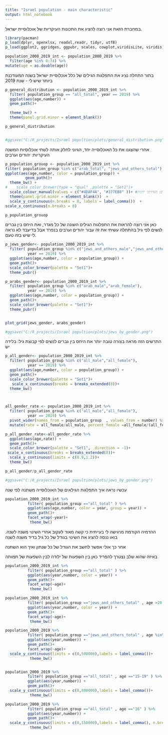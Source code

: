 ```yaml
---
title: "Israel population - main characteristic"
output: html_notebook
---
```


במחברת הזאת אני רוצה להציג את התכונות העיקריות של אוכלוסיית ישראל.

```r
library(pacman)
p_load(dplyr, openxlsx, readxl,readr, tidyr, utf8)
p_load(ggplot2, ggridges, ggpubr, scales, cowplot,viridisLite, viridis, RColorBrewer,ggsci,ggthemes,patchwork,scales )

```




```r


population_2000_2019_int <- population_2000_2019 %>%
  filter(age %in% 0:74) %>%
mutate(age = as.double(age))


```
בתור התחלה נציג את התפלגות הגילים של כלל אוכלוסיית ישראל בשנה המעודכנת ביותר שיש לי - שנת 2019


```r
p_general_distribution <- population_2000_2019_int %>%
  filter( population_group == "all_total", year == 2019) %>%
  ggplot(aes(age,number)) +
  geom_path()+

  theme_bw() +
  theme(panel.grid.minor = element_blank())

p_general_distribution


#ggsave("C:/R_projects/Israel popultion/plots/general_distribution.png")

```

אחרי שהצגנו את כל האוכלוסייה יחד, הגיוני לחלק אותה לשתי אוכלוסיות המשנה העיקריות: יהודים וערבים


```r

p_population_grouop <- population_2000_2019_int %>%
filter( population_group %in% c("arab_total", "jews_and_others_total"), year == 2019  ) %>%
ggplot(aes(age,number, color = population_group)) +
         geom_path()+
  theme_bw() +
#    scale_color_brewer(type = "qual" ,palette = "Set1")+
  scale_colour_manual(values = c("#4DAF4A", "#377EB8" ))+ #השתמשתי בהגדרה ידנית מתוך הפלטה כדי שהצבעים יתאימו אינטואיטיבית כחול יהודים וירוק ערבים. היה טוב אם הייתה דרך לדלג על צבע בפלטה אבל לא מצאתי כזאת ולכן הגדרתי ידנית
  theme(panel.grid.minor = element_blank())  +
  scale_y_continuous(n.breaks = 8, labels = label_comma())  + 
scale_x_continuous(n.breaks = 8)

p_population_grouop

```

כאן אני רוצה להראות את התפלגות הגילים השונה של כל מגדר, ואת היחס בין גברים לנשים לפי גיל
בהתחלה עשיתי את זה עבור יהודים וערבים בנפרד אבל בדיעבד לא נראה לי שיש בזה טעם. 

```r
p_jews_gender<- population_2000_2019_int %>%
  filter( population_group %in% c("jews_and_others_male","jews_and_others_female"),
          year == 2019) %>%
  ggplot(aes(age,number, color = population_group)) +
  geom_path()+
  scale_color_brewer(palette = "Set1")+
  theme_pubr()

p_arabs_gender<- population_2000_2019_int %>%
  filter( population_group %in% c("arab_male","arab_female"),
          year == 2019) %>%
  ggplot(aes(age,number, color = population_group)) +
  geom_path()+
  scale_color_brewer(palette = "Set1")+
  theme_pubr()


plot_grid(jews_gender, arabs_gender)

#ggsave("C:/R_projects/Israel popultion/plots/jews_by_gender.png")

```



התרשים הזה מראה בצורה טובה יותר את היחס בין גברים לנשים לפי קבוצת גיל: בלידה יש 

```r
p_all_gender<- population_2000_2019_int %>%
  filter( population_group %in% c("all_male","all_female"),
          year == 2019) %>%
  ggplot(aes(age,number, color = population_group)) +
  geom_path()+
  scale_color_brewer(palette = "Set1")+
   scale_x_continuous(breaks = breaks_extended(8))+
  theme_bw() 



all_gender_rate <- population_2000_2019_int %>%
  filter( population_group %in% c("all_male","all_female"),
          year == 2019) %>%
  pivot_wider(names_from = population_group  , values_from = number) %>%
  mutate(rate = all_female/all_male, percent_female =all_female/(all_female+all_male) )

p_all_gender_rate<-all_gender_rate %>%
  ggplot(aes(age,rate)) +
  geom_path()+
  scale_color_brewer(palette = "Set1",  direction = -1)+
 scale_x_continuous(breaks = breaks_extended(8))+
  scale_y_continuous(limits = c(0.9,1.2))+
  theme_bw() 

p_all_gender/p_all_gender_rate

#ggsave("C:/R_projects/Israel popultion/plots/jews_by_gender.png")

```
עכשיו נראה איך התפלגות הגילאים של האוכלוסייה משתנה לפי שנה

```r
population_2000_2019_int %>%
          filter( population_group =="all_total" ) %>%
          ggplot(aes(age,number, color = year, group = year)) +
          geom_path()+
          facet_wrap(~year)+
           theme_bw() 
```

ההדמיה הקודמת מרגישה לי בעייתית כי קשה מאוד לעקוב אחרי השינוי משנה לשנה. בואו ננסה להציג את השינוי בגודל של כל גיל בדיד משנה לשנה

אחר כך אולי אפשר לחשב את הגודל של כל שנתון ואיך הוא השתנה

באיזה שהוא שלב נצטרך להפריד כאן בין השפעות של ילודה לבין השפעות של תמותה
```r

population_2000_2019_int %>%
          filter( population_group =="all_total" ) %>%
          ggplot(aes(year,number, color = year)) +
          geom_path()+
          facet_wrap(~age)+
           theme_bw() 

population_2000_2019_int %>%
          filter( population_group =="jews_and_others_total" , age >20 & age <50) %>%
          ggplot(aes(year,number, color = year)) +
          geom_path()+
          facet_wrap(~age)+
           theme_bw() 

population_2000_2019 %>%
          filter( population_group =="jews_and_others_total" , age %in% c("25-29", "30-34") ) %>%
          ggplot(aes(year,number)) +
          geom_path()+
          facet_wrap(~age)+
  scale_y_continuous(limits = c(0,500000),labels = label_comma())+
           theme_bw() 


population_2000_2019 %>%
          filter( population_group =="all_total" , age =="15-19" ) %>%
          ggplot(aes(year,number)) +
          geom_path()+
  scale_y_continuous(limits = c(0,800000),labels = label_comma())+
           theme_bw()

population_2000_2019 %>%
          filter( population_group =="all_total" , age =="16" ) %>%
          ggplot(aes(year,number)) +
          geom_path()+
  scale_y_continuous(limits = c(0,150000),labels = label_comma(), n.breaks = 7)+
           theme_bw()

```



